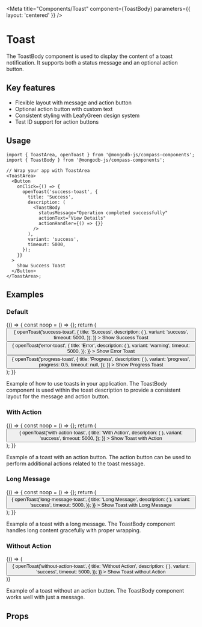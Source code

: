 
<Meta
  title="Components/Toast"
  component={ToastBody}
  parameters={{ layout: 'centered' }}
/>

# Toast

The ToastBody component is used to display the content of a toast notification.
It supports both a status message and an optional action button.

## Key features

- Flexible layout with message and action button
- Optional action button with custom text
- Consistent styling with LeafyGreen design system
- Test ID support for action buttons

## Usage

```tsx
import { ToastArea, openToast } from '@mongodb-js/compass-components';
import { ToastBody } from '@mongodb-js/compass-components';

// Wrap your app with ToastArea
<ToastArea>
  <Button
    onClick={() => {
      openToast('success-toast', {
        title: 'Success',
        description: (
          <ToastBody
            statusMessage="Operation completed successfully"
            actionText="View Details"
            actionHandler={() => {}}
          />
        ),
        variant: 'success',
        timeout: 5000,
      });
    }}
  >
    Show Success Toast
  </Button>
</ToastArea>;
```

## Examples

### Default

<Story name="Default">
  {() => {
    const noop = () => {};
    return (
      <ToastArea>
        <div style={{ display: 'flex', gap: '8px' }}>
          <Button
            onClick={() => {
              openToast('success-toast', {
                title: 'Success',
                description: (
                  <ToastBody
                    statusMessage="Operation completed successfully"
                    actionText="View Details"
                    actionHandler={noop}
                  />
                ),
                variant: 'success',
                timeout: 5000,
              });
            }}
          >
            Show Success Toast
          </Button>
          <Button
            onClick={() => {
              openToast('error-toast', {
                title: 'Error',
                description: (
                  <ToastBody
                    statusMessage="Failed to complete operation"
                    actionText="Try Again"
                    actionHandler={noop}
                  />
                ),
                variant: 'warning',
                timeout: 5000,
              });
            }}
          >
            Show Error Toast
          </Button>
          <Button
            onClick={() => {
              openToast('progress-toast', {
                title: 'Progress',
                description: (
                  <ToastBody
                    statusMessage="Operation in progress..."
                    actionText="Cancel"
                    actionHandler={noop}
                  />
                ),
                variant: 'progress',
                progress: 0.5,
                timeout: null,
              });
            }}
          >
            Show Progress Toast
          </Button>
        </div>
      </ToastArea>
    );
  }}
</Story>

Example of how to use toasts in your application. The ToastBody component is used within the toast description to provide a consistent layout for the message and action button.

### With Action

<Story name="WithAction">
  {() => {
    const noop = () => {};
    return (
      <ToastArea>
        <Button
          onClick={() => {
            openToast('with-action-toast', {
              title: 'With Action',
              description: (
                <ToastBody
                  statusMessage="Operation completed successfully"
                  actionText="View Details"
                  actionHandler={noop}
                />
              ),
              variant: 'success',
              timeout: 5000,
            });
          }}
        >
          Show Toast with Action
        </Button>
      </ToastArea>
    );
  }}
</Story>

Example of a toast with an action button. The action button can be used to perform additional actions related to the toast message.

### Long Message

<Story name="LongMessage">
  {() => {
    const noop = () => {};
    return (
      <ToastArea>
        <Button
          onClick={() => {
            openToast('long-message-toast', {
              title: 'Long Message',
              description: (
                <ToastBody
                  statusMessage="This is a very long message that might wrap to multiple lines in the toast notification. It demonstrates how the component handles longer content."
                  actionText="View Details"
                  actionHandler={noop}
                />
              ),
              variant: 'success',
              timeout: 5000,
            });
          }}
        >
          Show Toast with Long Message
        </Button>
      </ToastArea>
    );
  }}
</Story>

Example of a toast with a long message. The ToastBody component handles long content gracefully with proper wrapping.

### Without Action

<Story name="WithoutAction">
  {() => (
    <ToastArea>
      <Button
        onClick={() => {
          openToast('without-action-toast', {
            title: 'Without Action',
            description: (
              <ToastBody statusMessage="Operation completed successfully" />
            ),
            variant: 'success',
            timeout: 5000,
          });
        }}
      >
        Show Toast without Action
      </Button>
    </ToastArea>
  )}
</Story>

Example of a toast without an action button. The ToastBody component works well with just a message.

## Props

<Controls />
